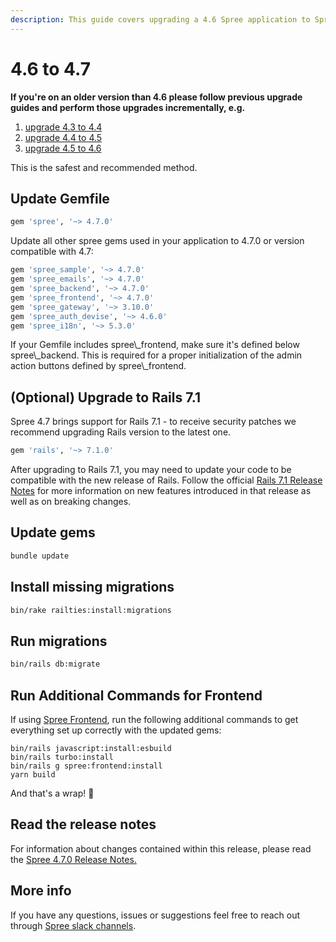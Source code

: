 ```yaml
---
description: This guide covers upgrading a 4.6 Spree application to Spree 4.7.
---
```


# 4.6 to 4.7

**If you're on an older version than 4.6 please follow previous upgrade guides and perform those upgrades incrementally, e.g.**

1. [upgrade 4.3 to 4.4](https://dev-docs.spreecommerce.org/upgrades/upgrades/4.3-to-4.4)
2. [upgrade 4.4 to 4.5](4.4-to-4.5)
3. [upgrade 4.5 to 4.6](4.5-to-4.6)

This is the safest and recommended method.

## Update Gemfile

```ruby
gem 'spree', '~> 4.7.0'
```

Update all other spree gems used in your application to 4.7.0 or version compatible with 4.7:

```ruby
gem 'spree_sample', '~> 4.7.0'
gem 'spree_emails', '~> 4.7.0'
gem 'spree_backend', '~> 4.7.0'
gem 'spree_frontend', '~> 4.7.0'
gem 'spree_gateway', '~> 3.10.0'
gem 'spree_auth_devise', '~> 4.6.0'
gem 'spree_i18n', '~> 5.3.0'
```

<Warning>
If your Gemfile includes spree\_frontend, make sure it's defined below spree\_backend. This is required for a proper initialization of the admin action buttons defined by spree\_frontend.
</Warning>

## (Optional) Upgrade to Rails 7.1

Spree 4.7 brings support for Rails 7.1 - to receive security patches we recommend upgrading Rails version to the latest one.

```ruby
gem 'rails', '~> 7.1.0'
```

After upgrading to Rails 7.1, you may need to update your code to be compatible with the new release of Rails. Follow the official [Rails 7.1 Release Notes](https://edgeguides.rubyonrails.org/7\_1\_release\_notes.html) for more information on new features introduced in that release as well as on breaking changes.

## Update gems

```bash
bundle update
```

## Install missing migrations

```bash
bin/rake railties:install:migrations
```

## Run migrations

```bash
bin/rails db:migrate
```

## Run Additional Commands for Frontend

If using [Spree Frontend](https://github.com/spree/spree\_legacy\_frontend), run the following additional commands to get everything set up correctly with the updated gems:

```
bin/rails javascript:install:esbuild
bin/rails turbo:install
bin/rails g spree:frontend:install
yarn build
```

And that's a wrap! :tada:

## Read the release notes

For information about changes contained within this release, please read the [Spree 4.7.0 Release Notes.](https://github.com/spree/spree/releases/tag/v4.7.0)

## More info

If you have any questions, issues or suggestions feel free to reach out through [Spree slack channels](http://slack.spreecommerce.org/).
